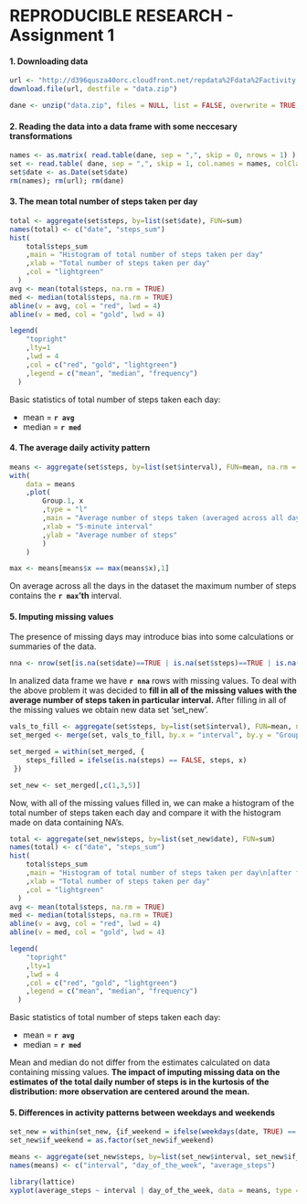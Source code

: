 REPRODUCIBLE RESEARCH - Assignment 1
===================================== 
 
#### 1. Downloading data
```r
url <- "http://d396qusza40orc.cloudfront.net/repdata%2Fdata%2Factivity.zip"
download.file(url, destfile = "data.zip")

dane <- unzip("data.zip", files = NULL, list = FALSE, overwrite = TRUE, junkpaths = FALSE, exdir = ".", unzip = "internal", setTimes = FALSE)
```  
  
  
#### 2. Reading the data into a data frame with some neccesary transformations
```r
names <- as.matrix( read.table(dane, sep = ",", skip = 0, nrows = 1) )
set <- read.table( dane, sep = ",", skip = 1, col.names = names, colClasses = c("numeric", "character", "numeric") )
set$date <- as.Date(set$date)
rm(names); rm(url); rm(dane)
```
 
 
#### 3. The mean total number of steps taken per day       
```r
total <- aggregate(set$steps, by=list(set$date), FUN=sum)
names(total) <- c("date", "steps_sum")
hist(
    total$steps_sum
    ,main = "Histogram of total number of steps taken per day"
    ,xlab = "Total number of steps taken per day"
    ,col = "lightgreen"
  )
avg <- mean(total$steps, na.rm = TRUE)
med <- median(total$steps, na.rm = TRUE)
abline(v = avg, col = "red", lwd = 4)
abline(v = med, col = "gold", lwd = 4)

legend(
    "topright"
    ,lty=1
    ,lwd = 4
    ,col = c("red", "gold", "lightgreen")
    ,legend = c("mean", "median", "frequency")
  )
```
 
Basic statistics of total number of steps taken each day:  
  
- mean = **`r avg`**  
- median = **`r med`**  
 
 
#### 4. The average daily activity pattern
```r
means <- aggregate(set$steps, by=list(set$interval), FUN=mean, na.rm = TRUE)
with(
    data = means
    ,plot(
        Group.1, x
        ,type = "l"
        ,main = "Average number of steps taken (averaged across all days) \nin each 5-miunute time interval"
        ,xlab = "5-minute interval"
        ,ylab = "Average number of steps"
        )
    )

max <- means[means$x == max(means$x),1]
```
 
On average across all the days in the dataset the maximum number of steps contains the **`r max`'th** interval.  
  
#### 5. Imputing missing values

The presence of missing days may introduce bias into some calculations or summaries of the data. 

```r
nna <- nrow(set[is.na(set$date)==TRUE | is.na(set$steps)==TRUE | is.na(set$interval)==TRUE,])
```

In analized data frame we have **`r nna`** rows with missing values. 
To deal with the above problem it was decided to **fill in all of the missing values with the average number of steps taken in particular interval.** After filling in all of the missing values we obtain new data set 'set_new'. 

```r
vals_to_fill <- aggregate(set$steps, by=list(set$interval), FUN=mean, na.rm = TRUE)
set_merged <- merge(set, vals_to_fill, by.x = "interval", by.y = "Group.1")

set_merged = within(set_merged, {
    steps_filled = ifelse(is.na(steps) == FALSE, steps, x)
 })

set_new <- set_merged[,c(1,3,5)]
```
Now, with all of the missing values filled in, we can make a histogram of the total number of steps taken each day and compare it with the histogram made on data containing NA's.

```r
total <- aggregate(set_new$steps, by=list(set_new$date), FUN=sum)
names(total) <- c("date", "steps_sum")
hist(
    total$steps_sum
    ,main = "Histogram of total number of steps taken per day\n[after filling in the missing values]"
    ,xlab = "Total number of steps taken per day"
    ,col = "lightgreen"
  )
avg <- mean(total$steps, na.rm = TRUE)
med <- median(total$steps, na.rm = TRUE)
abline(v = avg, col = "red", lwd = 4)
abline(v = med, col = "gold", lwd = 4)

legend(
    "topright"
    ,lty=1
    ,lwd = 4
    ,col = c("red", "gold", "lightgreen")
    ,legend = c("mean", "median", "frequency")
  )
```
  
Basic statistics of total number of steps taken each day:  
  
- mean = **`r avg`**  
- median = **`r med`**  

Mean and median do not differ from the estimates calculated on data containing missing values. **The impact of imputing missing data on the estimates of the total daily number of steps is in the kurtosis of the distribution: more observation are centered around the mean.**

#### 5. Differences in activity patterns between weekdays and weekends

```r
set_new = within(set_new, {if_weekend = ifelse(weekdays(date, TRUE) == "So" | weekdays(date) == "N", "weekend", "weekday")})
set_new$if_weekend = as.factor(set_new$if_weekend)

means <- aggregate(set_new$steps, by=list(set_new$interval, set_new$if_weekend), FUN=mean, na.rm = TRUE)
names(means) <- c("interval", "day_of_the_week", "average_steps")

library(lattice)
xyplot(average_steps ~ interval | day_of_the_week, data = means, type = "l", layout = c(1, 2))
```
